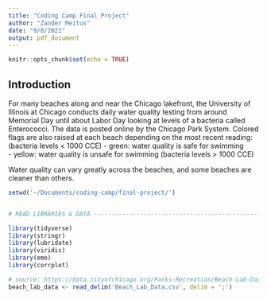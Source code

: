 ```yaml
---
title: "Coding Camp Final Project"
author: "Zander Meitus"
date: "9/8/2021"
output: pdf_document
---
```


```r
knitr::opts_chunk$set(echo = TRUE)
```

## Introduction
For many beaches along and near the Chicago lakefront, the University of Illinois at Chicago conducts daily water quality testing from around Memorial Day until about Labor Day looking at levels of a bacteria called Enterococci. The data is posted online by the Chicago Park System. Colored flags are also raised at each beach depending on the most recent reading: (bacteria levels < 1000 CCE)
- green: water quality is safe for swimming  
- yellow: water quality is unsafe for swimming  (bacteria levels > 1000 CCE)

Water quality can vary greatly across the beaches, and some beaches are cleaner than others.  

``` r
setwd('~/Documents/coding-camp/final-project/')


# READ LIBRARIES & DATA ---------------------------------------------------

library(tidyverse)
library(stringr)
library(lubridate)
library(viridis)
library(emo)
library(corrplot)

# source: https://data.cityofchicago.org/Parks-Recreation/Beach-Lab-Data/2ivx-z93u
beach_lab_data <- read_delim('Beach_Lab_Data.csv', delim = ';')
```

```r
```

```r

```

